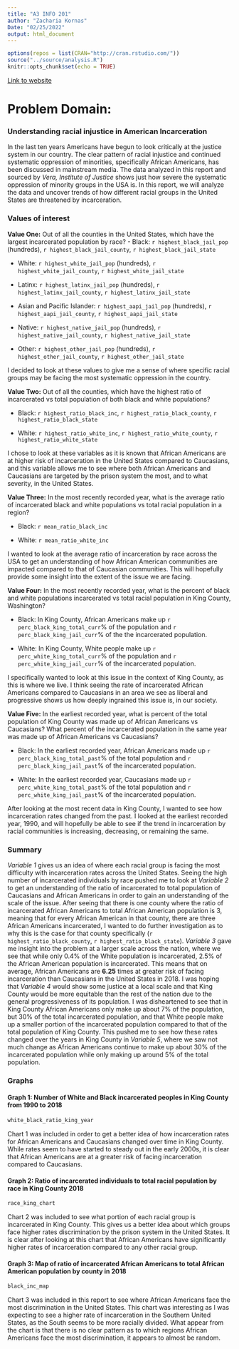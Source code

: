 ```yaml
---
title: "A3 INFO 201"
author: "Zacharia Kornas"
Date: "02/25/2022"
output: html_document
---
```


```r
options(repos = list(CRAN="http://cran.rstudio.com/"))
source("../source/analysis.R")
knitr::opts_chunk$set(echo = TRUE)
```
[Link to website](https://zkornas.github.io/INFO201-Winter2022-A3/)

# Problem Domain: 
### Understanding racial injustice in American Incarceration

In the last ten years Americans have begun to look critically at the justice system in our country. The clear pattern of racial injustice and continued systematic oppression of minorities, specifically African Americans, has been discussed in mainstream media. The data analyzed in this report and sourced by _Vera, Institute of Justice_ shows just how severe the systematic oppression of minority groups in the USA is. In this report, we will analyze the data and uncover trends of how different racial groups in the United States are threatened by incarceration.


### Values of interest

**Value One:** Out of all the counties in the United States, which have the largest incarcerated population by race?
- Black: `r highest_black_jail_pop` (hundreds), `r highest_black_jail_county`, `r highest_black_jail_state`

- White: `r highest_white_jail_pop` (hundreds), `r highest_white_jail_county`, `r highest_white_jail_state`

- Latinx: `r highest_latinx_jail_pop` (hundreds), `r highest_latinx_jail_county`, `r highest_latinx_jail_state`

- Asian and Pacific Islander: `r highest_aapi_jail_pop` (hundreds), `r highest_aapi_jail_county`, `r highest_aapi_jail_state`

- Native: `r highest_native_jail_pop` (hundreds), `r highest_native_jail_county`, `r highest_native_jail_state`

- Other: `r highest_other_jail_pop` (hundreds), `r highest_other_jail_county`, `r highest_other_jail_state`

I decided to look at these values to give me a sense of where specific racial groups may be facing the most systematic oppression in the country.

**Value Two:** Out of all the counties, which have the highest ratio of incarcerated vs total population of both black and white populations?

- Black: `r highest_ratio_black_inc`, `r highest_ratio_black_county`, `r highest_ratio_black_state`

- White: `r highest_ratio_white_inc`, `r highest_ratio_white_county`, `r highest_ratio_white_state`

I chose to look at these variables as it is known that African Americans are at higher risk of incarceration in the United States compared to Caucasians, and this variable allows me to see where both African Americans and Caucasians are targeted by the prison system the most, and to what severity, in the United States. 

**Value Three:** In the most recently recorded year, what is the average ratio of incarcerated black and white populations vs total racial population in a region?

- Black: `r mean_ratio_black_inc`

- White: `r mean_ratio_white_inc`

I wanted to look at the average ratio of incarceration by race across the USA to get an understanding of how African American communities are impacted compared to that of Caucasian communities. This will hopefully provide some insight into the extent of the issue we are facing.

**Value Four:** In the most recently recorded year, what is the percent of black and white populations incarcerated vs total racial population in King County, Washington?

- Black: In King County, African Americans make up `r perc_black_king_total_curr`% of the population and `r perc_black_king_jail_curr`% of the the incarcerated population.

- White: In King County, White people make up `r perc_white_king_total_curr`% of the population and `r perc_white_king_jail_curr`% of the incarcerated population.

I specifically wanted to look at this issue in the context of King County, as this is where we live. I think seeing the rate of incarcerated African Americans compared to Caucasians in an area we see as liberal and progressive shows us how deeply ingrained this issue is, in our society.

**Value Five:** In the earliest recorded year, what is percent of the total population of King County was made up of African Americans vs Caucasians? What percent of the incarcerated population in the same year was made up of African Americans vs Caucasians?

- Black: In the earliest recorded year, African Americans made up `r perc_black_king_total_past`% of the total population and `r perc_black_king_jail_past`% of the incarcerated population.

- White: In the earliest recorded year, Caucasians made up `r perc_white_king_total_past`% of the total population and `r perc_white_king_jail_past`% of the incarcerated population.

After looking at the most recent data in King County, I wanted to see how incarceration rates changed from the past. I looked at the earliest recorded year, 1990, and will hopefully be able to see if the trend in incarceration by racial communities is increasing, decreasing, or remaining the same.

### Summary

_Variable 1_ gives us an idea of where each racial group is facing the most difficulty with incarceration rates across the United States. Seeing the high number of incarcerated individuals by race pushed me to look at _Variable 2_ to get an understanding of the ratio of incarcerated to total population of Caucasians and African Americans in order to gain an understanding of the scale of the issue. After seeing that there is one county where the ratio of incarcerated African Americans to total African American population is 3, meaning that for every African American in that county, there are three African Americans incarcerated, I wanted to do further investigation as to why this is the case for that county specifically (`r highest_ratio_black_county`, `r highest_ratio_black_state`). _Variable 3_ gave me insight into the problem at a larger scale across the nation, where we see that while only 0.4% of the White population is incarcerated, 2.5% of the African American population is incarcerated. This means that on average, African Americans are **6.25** times at greater risk of facing incarceration than Caucasians in the United States in 2018. I was hoping that _Variable 4_ would show some justice at a local scale and that King County would be more equitable than the rest of the nation due to the general progressiveness of its population. I was disheartened to see that in King County African Americans only make up about 7% of the population, but 30% of the total incarcerated population, and that White people make up a smaller portion of the incarcerated population compared to that of the total population of King County. This pushed me to see how these rates changed over the years in King County in _Variable 5_, where we saw not much change as African Americans continue to make up about 30% of the incarcerated population while only making up around 5% of the total population.

### Graphs

#### **Graph 1:** Number of White and Black incarcerated peoples in King County from 1990 to 2018

``` r
white_black_ratio_king_year
```



Chart 1 was included in order to get a better idea of how incarceration rates for African Americans and Caucasians changed over time in King County. While rates seem to have started to steady out in the early 2000s, it is clear that African Americans are at a greater risk of facing incarceration compared to Caucasians.

#### **Graph 2:** Ratio of incarcerated individuals to total racial population by race in King County 2018

``` r
race_king_chart
```



Chart 2 was included to see what portion of each racial group is incarcerated in King County. This gives us a better idea about which groups face higher rates discrimination by the prison system in the United States. It is clear after looking at this chart that African Americans have significantly higher rates of incarceration compared to any other racial group.

#### **Graph 3:** Map of ratio of incarcerated African Americans to total African American population by county in 2018

``` r
black_inc_map
```



Chart 3 was included in this report to see where African Americans face the most discrimination in the United States. This chart was interesting as I was expecting to see a higher rate of incarceration in the Southern United States, as the South seems to be more racially divided. What appear from the chart is that there is no clear pattern as to which regions African Americans face the most discrimination, it appears to almost be random.
